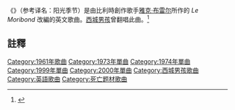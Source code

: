 《{{lang|en|'''Seasons in the Sun'''}}》（参考译名：阳光季节）是由比利時創作歌手[[雅克·布雷尔|雅克·布雷尔]]所作的 ''Le Moribond'' 改編的英文歌曲。[[西城男孩|西城男孩]]曾翻唱此曲。<ref>{{Cite web|title=season in the sun - Google 搜索|url=https://www.google.com/search?sxsrf=ALeKk00BfP37ZGvjWalk4fLjtj4ABpPPVw:1592228583216&source=hp&ei=53rnXoTeCqWJmAWk_ZnICQ&q=season+in+the+sun&oq=&gs_lcp=ChFtb2JpbGUtZ3dzLXdpei1ocBABGAMyBwgjEOoCECcyBwgjEOoCECcyBwgjEOoCECcyBwgjEOoCECcyBwgjEOoCECcyBwgjEOoCECcyBwgjEOoCECcyBwgjEOoCECcyBwgjEOoCECcyBwgjEOoCECcyBwgjEOoCECcyBwgjEOoCECcyBwgjEOoCECcyBwgjEOoCECcyBwgjEOoCECdQAFgAYO8LaABwAHgAgAF1iAF1kgEDMC4xmAEAsAEP&sclient=mobile-gws-wiz-hp|accessdate=2020-06-15|work=www.google.com}}</ref>

==註釋==
{{reflist}}

{{DEFAULTSORT:Seasons in the Sun}}

[[Category:1961年歌曲|Category:1961年歌曲]]
[[Category:1973年單曲|Category:1973年單曲]]
[[Category:1974年單曲|Category:1974年單曲]]
[[Category:1999年單曲|Category:1999年單曲]]
[[Category:2000年單曲|Category:2000年單曲]]
[[Category:西城男孩歌曲|Category:西城男孩歌曲]]
[[Category:英語歌曲|Category:英語歌曲]]
[[Category:死亡题材歌曲|Category:死亡题材歌曲]]
